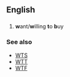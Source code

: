 ==English==
==={{initialism}}===
#{{Internet slang}} '''w'''ant/'''w'''illing '''t'''o '''b'''uy

===See also===
*[[WTS]]
*[[WTT]]
*[[WTF]]
